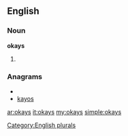 ==English==

===Noun===
'''okays'''

# {{plural of|[[okay]]}}

===Anagrams===
* {{alphagram|akosy}}
* [[kayos#English|kayos]]

[[Category:English plurals]]

[[ar:okays]]
[[it:okays]]
[[my:okays]]
[[simple:okays]]